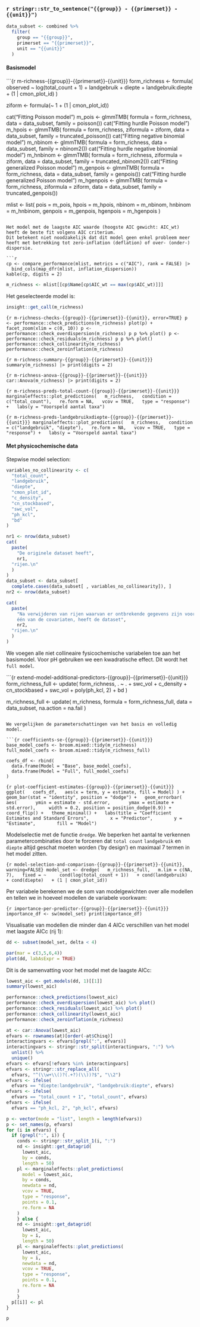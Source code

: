 
### `r stringr::str_to_sentence("{{group}} - {{primerset}} - {{unit}}")`

```r
data_subset <- combined %>%
  filter(
    group == "{{group}}",
    primerset == "{{primerset}}",
    unit == "{{unit}}"
  )
```

#### Basismodel

```{r m-richness-{{group}}-{{primerset}}-{{unit}}}
form_richness <- formula(
  observed ~
    log(total_count + 1)
  + landgebruik
  + diepte
  + landgebruik:diepte
  + (1 | cmon_plot_id)
  )

ziform <- formula(~ 1 + (1 | cmon_plot_id))

cat("Fitting Poisson model\n")
m_pois <- glmmTMB(
  formula = form_richness,
  data = data_subset,
  family = poisson())
cat("Fitting hurdle Poisson model\n")
m_hpois <- glmmTMB(
  formula = form_richness,
  ziformula = ziform,
  data = data_subset,
  family = truncated_poisson())
cat("Fitting negative binomial model\n")
m_nbinom <- glmmTMB(
  formula = form_richness,
  data = data_subset,
  family = nbinom2())
cat("Fitting hurdle negative binomial model\n")
m_hnbinom <- glmmTMB(
  formula = form_richness,
  ziformula = ziform,
  data = data_subset,
  family = truncated_nbinom2())
cat("Fitting generalized Poisson model\n")
m_genpois <- glmmTMB(
  formula = form_richness,
  data = data_subset,
  family = genpois())
cat("Fitting hurdle generalized Poisson model\n")
m_hgenpois <- glmmTMB(
  formula = form_richness,
  ziformula = ziform,
  data = data_subset,
  family = truncated_genpois())

mlist <- list(
  pois = m_pois,
  hpois = m_hpois,
  nbinom = m_nbinom,
  hnbinom = m_hnbinom,
  genpois = m_genpois,
  hgenpois = m_hgenpois
)
```

Het model met de laagste AIC waarde (hoogste AIC gewicht: AIC_wt) heeft de beste fit volgens AIC criterium.
Dit betekent niet noodzakelijk dat dit model geen enkel probleem meer heeft met betrekking tot zero-inflation (deflation) of over- (onder-) dispersie.

```r
cp <- compare_performance(mlist, metrics = c("AIC"), rank = FALSE) |>
  bind_cols(map_dfr(mlist, inflation_dispersion))
kable(cp, digits = 2)
```

```r
m_richness <- mlist[[cp$Name[cp$AIC_wt == max(cp$AIC_wt)]]]
```


Het geselecteerde model is:

```r
insight::get_call(m_richness)
```

```{r m-richness-checks-{{group}}-{{primerset}}-{{unit}}, error=TRUE}
p <- performance::check_predictions(m_richness)
plot(p) + facet_zoom(xlim = c(0, 10))
p <- performance::check_overdispersion(m_richness)
p
p %>% plot()
p <- performance::check_residuals(m_richness)
p
p %>% plot()
performance::check_collinearity(m_richness)
performance::check_zeroinflation(m_richness)
```


```{r m-richness-summary-{{group}}-{{primerset}}-{{unit}}}
summary(m_richness) |> print(digits = 2)
```

```{r m-richness-anova-{{group}}-{{primerset}}-{{unit}}}
car::Anova(m_richness) |> print(digits = 2)
```

```{r m-richness-preds-total-count-{{group}}-{{primerset}}-{{unit}}}
marginaleffects::plot_predictions(
  m_richness,
  condition = c("total_count"),
  re.form = NA,
  vcov = TRUE,
  type = "response") +
  labs(y = "Voorspeld aantal taxa")
```

```{r m-richness-preds-landgebruikxdiepte-{{group}}-{{primerset}}-{{unit}}}
marginaleffects::plot_predictions(
  m_richness,
  condition = c("landgebruik", "diepte"),
  re.form = NA,
  vcov = TRUE,
  type = "response") +
  labs(y = "Voorspeld aantal taxa")
```


#### Met physicochemische data

Stepwise model selection:

```r
variables_no_collinearity <- c(
  "total_count", 
  "landgebruik", 
  "diepte", 
  "cmon_plot_id", 
  "c_density", 
  "cn_stockbased", 
  "swc_vol", 
  "ph_kcl", 
  "bd"
)

nr1 <- nrow(data_subset)
cat(
  paste(
    "De originele dataset heeft",
    nr1,
  "rijen.\n"
  )
)
data_subset <- data_subset[
  complete.cases(data_subset[ , variables_no_collinearity]), ]
nr2 <- nrow(data_subset)

cat(
  paste(
    "Na verwijderen van rijen waarvan er ontbrekende gegevens zijn voor
    één van de covariaten, heeft de dataset",
    nr2,
  "rijen.\n"
  )
)
```


We voegen alle niet collineaire fysicochemische variabelen toe aan het basismodel.
Voor pH gebruiken we een kwadratische effect.
Dit wordt het `full model`.

```{r extend-model-additional-predictors-{{group}}-{{primerset}}-{{unit}}}
form_richness_full <- update(
  form_richness,
  . ~ . 
  + swc_vol
  + c_density
  + cn_stockbased
  + swc_vol
  + poly(ph_kcl, 2)
  + bd
)

m_richness_full <- update(
  m_richness,
  formula = form_richness_full,
  data = data_subset,
  na.action = na.fail
)
```

We vergelijken de parameterschattingen van het basis en volledig model.

```{r coefficients-se-{{group}}-{{primerset}}-{{unit}}}
base_model_coefs <- broom.mixed::tidy(m_richness)
full_model_coefs <- broom.mixed::tidy(m_richness_full)

coefs_df <- rbind(
  data.frame(Model = "Base", base_model_coefs),
  data.frame(Model = "Full", full_model_coefs)
)

```

```{r plot-coefficient-estimates-{{group}}-{{primerset}}-{{unit}}}
ggplot(
  coefs_df,
  aes(x = term, y = estimate, fill = Model)
) +
  geom_bar(stat = "identity", position = "dodge") +
  geom_errorbar(
    aes(
      ymin = estimate - std.error,
      ymax = estimate + std.error),
    width = 0.2, position = position_dodge(0.9)) +
  coord_flip() +
  theme_minimal() +
  labs(title = "Coefficient Estimates and Standard Errors",
       x = "Predictor",
       y = "Estimate",
       fill = "Model")
```


Modelselectie met de functie `dredge`.
We beperken het aantal te verkennen parametercombinaties door te forceren dat `total count` `landgebruik` en `diepte` altijd geschat moeten worden ('by design') en maximaal 7 termen in het model zitten.

```{r model-selection-and-comparison-{{group}}-{{primerset}}-{{unit}}, warning=FALSE}
model_set <- dredge(
  m_richness_full,
  m.lim = c(NA, 7),
  fixed = ~
    cond(log(total_count + 1))
  + cond(landgebruik)
  + cond(diepte)
  + (1 | cmon_plot_id))
```

Per variabele berekenen we de som van modelgewichten over alle modellen en tellen we in hoeveel modellen de variabele voorkwam:

```{r importance-per-predictor-{{group}}-{{primerset}}-{{unit}}}
importance_df <- sw(model_set)
print(importance_df)
```

Visualisatie van modellen die minder dan 4 AICc verschillen van het model met laagste AICc (rij 1):

```r
dd <- subset(model_set, delta < 4)

par(mar = c(3,5,6,4))
plot(dd, labAsExpr = TRUE)
```

Dit is de samenvatting voor het model met de laagste AICc:

```r
lowest_aic <- get.models(dd, 1)[[1]]
summary(lowest_aic)
```


```r
performance::check_predictions(lowest_aic)
performance::check_overdispersion(lowest_aic) %>% plot()
performance::check_residuals(lowest_aic) %>% plot()
performance::check_collinearity(lowest_aic)
performance::check_zeroinflation(m_richness)
```


```r
at <- car::Anova(lowest_aic)
efvars <- rownames(at)[order(-at$Chisq)]
interactingvars <- efvars[grepl(":", efvars)]
interactingvars <- stringr::str_split(interactingvars, ":") %>%
  unlist() %>%
  unique()
efvars <- efvars[!efvars %in% interactingvars]
efvars <- stringr::str_replace_all(
  efvars, "^(\\w+\\()?(.+?)(\\))?$", "\\2")
efvars <- ifelse(
  efvars == "diepte:landgebruik", "landgebruik:diepte", efvars)
efvars <- ifelse(
  efvars == "total_count + 1", "total_count", efvars)
efvars <- ifelse(
  efvars == "ph_kcl, 2", "ph_kcl", efvars)

p <- vector(mode = "list", length = length(efvars))
p <- set_names(p, efvars)
for (i in efvars) {
  if (grepl(":", i)) {
    conds <- stringr::str_split_1(i, ":")
    nd <- insight::get_datagrid(
      lowest_aic,
      by = conds,
      length = 50)
    pl <- marginaleffects::plot_predictions(
      model = lowest_aic,
      by = conds,
      newdata = nd,
      vcov = TRUE,
      type = "response",
      points = 0.1,
      re.form = NA
    )
    } else {
    nd <- insight::get_datagrid(
      lowest_aic,
      by = i,
      length = 50)
    pl <- marginaleffects::plot_predictions(
      lowest_aic,
      by = i,
      newdata = nd,
      vcov = TRUE,
      type = "response",
      points = 0.1,
      re.form = NA
    )
    }
  p[[i]] <- pl
}

p
```
